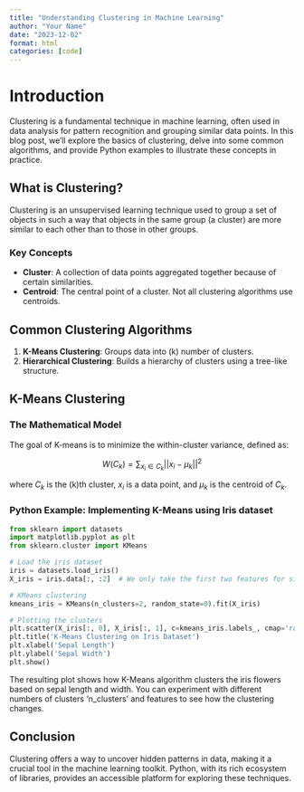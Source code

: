 ```yaml
---
title: "Understanding Clustering in Machine Learning"
author: "Your Name"
date: "2023-12-02"
format: html
categories: [code]
---
```


# Introduction

Clustering is a fundamental technique in machine learning, often used in data analysis for pattern recognition and grouping similar data points. In this blog post, we'll explore the basics of clustering, delve into some common algorithms, and provide Python examples to illustrate these concepts in practice.

## What is Clustering?

Clustering is an unsupervised learning technique used to group a set of objects in such a way that objects in the same group (a cluster) are more similar to each other than to those in other groups.

### Key Concepts

- **Cluster**: A collection of data points aggregated together because of certain similarities.
- **Centroid**: The central point of a cluster. Not all clustering algorithms use centroids.

## Common Clustering Algorithms

1. **K-Means Clustering**: Groups data into \(k\) number of clusters.
2. **Hierarchical Clustering**: Builds a hierarchy of clusters using a tree-like structure.

## K-Means Clustering

### The Mathematical Model

The goal of K-means is to minimize the within-cluster variance, defined as:

$$ W(C_k) = \sum_{x_i \in C_k} ||x_i - \mu_k||^2 $$

where $C_k$ is the \(k\)th cluster, $x_i$ is a data point, and $\mu_k$ is the centroid of $C_k$.

### Python Example: Implementing K-Means using Iris dataset

```python
from sklearn import datasets
import matplotlib.pyplot as plt
from sklearn.cluster import KMeans

# Load the iris dataset
iris = datasets.load_iris()
X_iris = iris.data[:, :2]  # We only take the first two features for simplicity

# KMeans clustering
kmeans_iris = KMeans(n_clusters=2, random_state=0).fit(X_iris)

# Plotting the clusters
plt.scatter(X_iris[:, 0], X_iris[:, 1], c=kmeans_iris.labels_, cmap='rainbow')
plt.title('K-Means Clustering on Iris Dataset')
plt.xlabel('Sepal Length')
plt.ylabel('Sepal Width')
plt.show()

```

The resulting plot shows how K-Means algorithm clusters the iris flowers based on sepal length and width. You can experiment with different numbers of clusters 'n_clusters' and features to see how the clustering changes.

## Conclusion

Clustering offers a way to uncover hidden patterns in data, making it a crucial tool in the machine learning toolkit. Python, with its rich ecosystem of libraries, provides an accessible platform for exploring these techniques.
